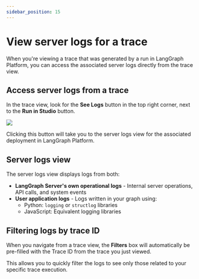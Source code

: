 ```yaml
---
sidebar_position: 15
---
```



# View server logs for a trace

When you're viewing a trace that was generated by a run in LangGraph Platform, you can access the associated server logs directly from the trace view.

## Access server logs from a trace

In the trace view, look for the **See Logs** button in the top right corner, next to the **Run in Studio** button.

![](./static/view_server_logs_button.png)

Clicking this button will take you to the server logs view for the associated deployment in LangGraph Platform.

## Server logs view

The server logs view displays logs from both:

- **LangGraph Server's own operational logs** - Internal server operations, API calls, and system events
- **User application logs** - Logs written in your graph using:
  - Python: `logging` or `structlog` libraries
  - JavaScript: Equivalent logging libraries

## Filtering logs by trace ID

When you navigate from a trace view, the **Filters** box will automatically be pre-filled with the Trace ID from the trace you just viewed.

This allows you to quickly filter the logs to see only those related to your specific trace execution.
